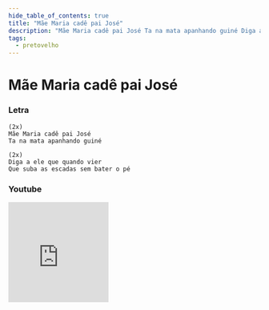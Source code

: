 ```yaml
---
hide_table_of_contents: true
title: "Mãe Maria cadê pai José"
description: "Mãe Maria cadê pai José Ta na mata apanhando guiné Diga a ele que quando vier Que suba as escadas sem bater o pé"
tags:
  - pretovelho
---
```


# Mãe Maria cadê pai José

### Letra

```text
(2x)
Mãe Maria cadê pai José
Ta na mata apanhando guiné

(2x)
Diga a ele que quando vier
Que suba as escadas sem bater o pé
```

### Youtube

<iframe
  width="200"
  height="200"
  src="https://www.youtube.com/embed/5H_2cb1b8UU"
  title="YouTube video player"
  frameborder="0"
  allow="accelerometer; autoplay; clipboard-write; encrypted-media; gyroscope; picture-in-picture; web-share"
  referrerpolicy="strict-origin-when-cross-origin"
  allowfullscreen
></iframe>